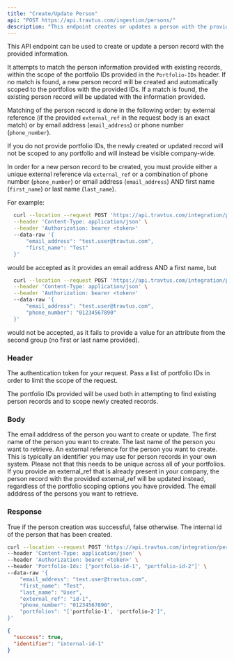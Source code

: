 ```yaml
---
title: "Create/Update Person"
api: "POST https://api.travtus.com/ingestion/persons/"
description: "This endpoint creates or updates a person with the provided information."
---
```


This API endpoint can be used to create or update a person record with the provided information. 

It attempts to match the person information provided with existing records, within the scope of the portfolio IDs provided in the `Portfolio-IDs` header. If no match is found, a new person record will be created and automatically scoped to the portfolios with the provided IDs. If a match is found, the existing person record will be updated with the information provided.

Matching of the person record is done in the following order: by external reference (if the provided `external_ref` in the request body is an exact match) or by email address (`email_address`) or phone number (`phone_number`).

If you do not provide portfolio IDs, the newly created or updated record will not be scoped to any portfolio and will instead be visible company-wide.

In order for a new person record to be created, you must provide either a unique external reference via `external_ref` or a combination of phone number (`phone_number`) or email address (`email_address`) AND first name (`first_name`) or last name (`last_name`).

For example:
  ```bash Example Request
    curl --location --request POST 'https://api.travtus.com/integration/persons/' \
    --header 'Content-Type: application/json' \
    --header 'Authorization: bearer <token>'
    --data-raw '{
        "email_address": "test.user@travtus.com",
        "first_name": "Test"
    }'
  ```
  would be accepted as it provides an email address AND a first name, but
  ```bash Example Request
    curl --location --request POST 'https://api.travtus.com/integration/persons/' \
    --header 'Content-Type: application/json' \
    --header 'Authorization: bearer <token>'
    --data-raw '{
        "email_address": "test.user@travtus.com",
        "phone_number": "01234567890"
    }'
  ```
  would not be accepted, as it fails to provide a value for an attribute from the second group (no first or last name provided).

### Header

<ParamField header="Auhtorization" type="string" default="none" required>
  The authentication token for your request.
</ParamField>

<ParamField header="Portfolio-Ids" type="[string]" default="none">
  Pass a list of portfolio IDs in order to limit the scope of the request.
  
  The portfolio IDs provided will be used both in attempting to find existing person records and to scope newly created records.
</ParamField>

### Body

<ParamField body="email_address" type="string" default="none">
  The email adddress of the person you want to create or update.
</ParamField>

<ParamField body="first_name" type="string" default="none">
  The first name of the person you want to create.
</ParamField>

<ParamField body="last_name" type="string" default="none">
  The last name of the person you want to retrieve.
</ParamField>

<ParamField body="external_ref" type="string" default="none">
  An external reference for the person you want to create. This is typically an identifier you may use for person records in your own system. Please not that this needs to be unique across all of your portfolios. If you provide an external_ref that is already present in your company, the person record with the provided external_ref will be updated instead, regardless of the portfolio scoping options you have provided.
</ParamField>

<ParamField body="phone_number" type="string" default="none">
  The email adddress of the persons you want to retrieve.
</ParamField>

### Response

<ResponseField name="success" type="boolean">
  True if the person creation was successful, false otherwise.
</ResponseField>

<ResponseField name="identifier" type="string">
  The internal id of the person that has been created.
</ResponseField>

<RequestExample>

```bash Example Request
curl --location --request POST 'https://api.travtus.com/integration/persons/' \
--header 'Content-Type: application/json' \
--header 'Authorization: bearer <token>' \
--header 'Portfolio-Ids: ["portfolio-id-1", "portfolio-id-2"]' \  
--data-raw '{
    "email_address": "test.user@travtus.com",
    "first_name": "Test",
    "last_name": "User",
    "external_ref": "id-1",
    "phone_number": "01234567890",
    "portfolios": "['portfolio-1', 'portfolio-2']",
}'
```

</RequestExample>

<ResponseExample>

```json Response
{
  "success": true,
  "identifier": "internal-id-1"
}
```

</ResponseExample>
